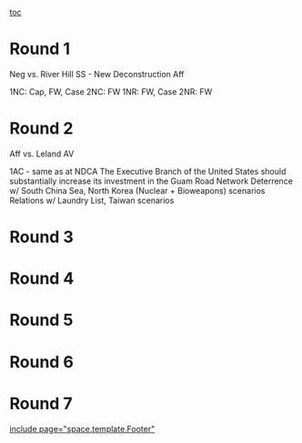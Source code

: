 [[toc]]
=Round 1= 
Neg vs. River Hill SS - New Deconstruction Aff

1NC: Cap, FW, Case
2NC: FW
1NR: FW, Case
2NR: FW

=Round 2= 
Aff vs. Leland AV

1AC - same as at NDCA
The Executive Branch of the United States should substantially increase its investment in the Guam Road Network
Deterrence w/ South China Sea, North Korea (Nuclear + Bioweapons) scenarios
Relations w/ Laundry List, Taiwan scenarios


=Round 3= 

=Round 4= 

=Round 5= 

=Round 6= 

=Round 7= 

[[include page="space.template.Footer"]]
